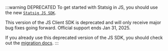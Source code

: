 :::warning DEPRECATED
To get started with Statsig in JS, you should use the new [`Statsig JS SDK`](/client/javascript-sdk).

This version of the JS Client SDK is deprecated and will only receive major bug fixes going forward. Official support ends Jan 31, 2025.

If you already use this deprecated version of the JS SDK, you should check out the [migration docs](/client/javascript-sdk/migrating-from-statsig-js).
:::